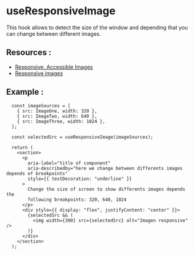 
<Meta of={ResponsiveImage} />

# **useResponsiveImage**

This hook allows to detect the size of the window and depending that you can change between different images.

## **Resources** :

- [Responsive, Accessible Images](https://kevinsguides.com/guides/webdev/best-practices/responsive-accessible-images)
- [Responsive images](https://web.dev/learn/design/responsive-images?hl=es-419)

## **Example** :

```tsx
  const imageSources = [
    { src: ImageOne, width: 320 },
    { src: ImageTwo, width: 640 },
    { src: ImageThree, width: 1024 },
  ];

  const selectedSrc = useResponsiveImage(imageSources);

  return (
    <section>
      <p
        aria-label="title of component"
        aria-describedby="here we change between differents images depends of breakpoints"
        style={{ textDecoration: "underline" }}
      >
        Change the size of screen to show differents images depends the
        following breakpoints: 320, 640, 1024
      </p>
      <div style={{ display: "flex", justifyContent: "center" }}>
        {selectedSrc && (
          <img width={300} src={selectedSrc} alt="Imagen responsive" />
        )}
      </div>
    </section>
  );
```